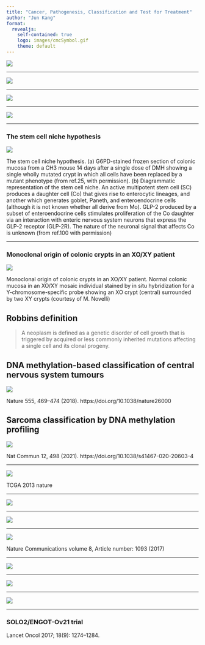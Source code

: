 ```yaml
---
title: "Cancer, Pathogenesis, Classification and Test for Treatment"
author: "Jun Kang"
format: 
  revealjs:
    self-contained: true
    logo: images/cmcSymbol.gif
    theme: default
---
```


![](https://media.springernature.com/w300/springer-static/image/art%253A10.1038%252Fnature.2017.21681/MediaObjects/41586_2017_Article_BFnature201721681_Figb_HTML.jpg?as=webp)

------------------------------------------------------------------------

![](images/41586_2017_Article_BFnature21700_Fig2_HTML.webp)

------------------------------------------------------------------------

![](https://media.springernature.com/full/springer-static/image/art%253A10.1038%252Fnature21700/MediaObjects/41586_2017_Article_BFnature21700_Fig1_HTML.jpg?as=webp)

------------------------------------------------------------------------

![](https://pbs.twimg.com/media/C7is8JZWkAA_eaI?format=jpg&name=small)

------------------------------------------------------------------------

### The stem cell niche hypothesis

![](https://onlinelibrary.wiley.com/cms/asset/48d60689-8c78-407d-9166-5eafe916af46/mfig002.jpg)

::: notes
The stem cell niche hypothesis. (a) G6PD-stained frozen section of colonic mucosa from a CH3 mouse 14 days after a single dose of DMH showing a single wholly mutated crypt in which all cells have been replaced by a mutant phenotype (from ref.25, with permission). (b) Diagrammatic representation of the stem cell niche. An active multipotent stem cell (SC) produces a daughter cell (Co) that gives rise to enterocytic lineages, and another which generates goblet, Paneth, and enteroendocrine cells (although it is not known whether all derive from Mo). GLP-2 produced by a subset of enteroendocrine cells stimulates proliferation of the Co daughter via an interaction with enteric nervous system neurons that express the GLP-2 receptor (GLP-2R). The nature of the neuronal signal that affects Co is unknown (from ref.100 with permission)
:::

------------------------------------------------------------------------

### Monoclonal origin of colonic crypts in an XO/XY patient

![](https://onlinelibrary.wiley.com/cms/asset/3f3d29c5-c34e-4481-a6d6-985addee4a69/mfig004.jpg)

::: notes
Monoclonal origin of colonic crypts in an XO/XY patient. Normal colonic mucosa in an XO/XY mosaic individual stained by in situ hybridization for a Y-chromosome-specific probe showing an XO crypt (central) surrounded by two XY crypts (courtesy of M. Novelli)
:::

## Robbins definition

> A neoplasm is defined as a genetic disorder of cell growth that is triggered by acquired or less commonly inherited mutations affecting a single cell and its clonal progeny.

## DNA methylation-based classification of central nervous system tumours

![](https://media.springernature.com/full/springer-static/image/art%253A10.1038%252Fnature26000/MediaObjects/41586_2018_Article_BFnature26000_Fig1_HTML.jpg?as=webp)

::: aside
Nature 555, 469--474 (2018). https://doi.org/10.1038/nature26000
:::

## Sarcoma classification by DNA methylation profiling

![](https://media.springernature.com/full/springer-static/image/art%253A10.1038%252Fs41467-020-20603-4/MediaObjects/41467_2020_20603_Fig1_HTML.png?as=webp)

::: aside
Nat Commun 12, 498 (2021). https://doi.org/10.1038/s41467-020-20603-4
:::

------------------------------------------------------------------------

![](https://media.springernature.com/full/springer-static/image/art%253A10.1038%252Fnature12113/MediaObjects/41586_2013_Article_BFnature12113_Fig2_HTML.jpg?as=webp)

::: aside
TCGA 2013 nature
:::

------------------------------------------------------------------------

![](https://media.springernature.com/full/springer-static/image/art%253A10.1186%252Fs12885-018-5127-6/MediaObjects/12885_2018_5127_Fig3_HTML.png?as=webp)

------------------------------------------------------------------------

![](https://genome.cshlp.org/content/11/4/609/F1.large.jpg)

------------------------------------------------------------------------

![](https://media.springernature.com/full/springer-static/image/art%253A10.1038%252Fs41467-017-00962-1/MediaObjects/41467_2017_962_Fig1_HTML.jpg?as=webp)

::: aside
Nature Communications volume 8, Article number: 1093 (2017)
:::

------------------------------------------------------------------------

![](https://media.springernature.com/full/springer-static/image/art%253A10.1038%252Fs41467-017-00962-1/MediaObjects/41467_2017_962_Fig2_HTML.jpg?as=webp)

------------------------------------------------------------------------

![](https://media.springernature.com/full/springer-static/image/art%253A10.1038%252Fs41467-017-00962-1/MediaObjects/41467_2017_962_Fig3_HTML.jpg?as=webp)

------------------------------------------------------------------------

![](https://media.springernature.com/full/springer-static/image/art%253A10.1038%252Fs41467-017-00962-1/MediaObjects/41467_2017_962_Fig4_HTML.jpg?as=webp)

------------------------------------------------------------------------

### SOLO2/ENGOT-Ov21 trial

::: aside
Lancet Oncol 2017; 18(9): 1274--1284.
:::
